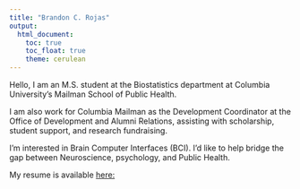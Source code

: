 ---
title: "Brandon C. Rojas"
output: 
  html_document:
    toc: true
    toc_float: true
    theme: cerulean
---

Hello, I am an M.S. student at the Biostatistics department at Columbia University's Mailman School of Public Health.

I am also work for Columbia Mailman as the Development Coordinator at the Office of Development and Alumni Relations, assisting with scholarship, student support, and research fundraising.

I'm interested in Brain Computer Interfaces (BCI). I'd like to help bridge the gap between Neuroscience, psychology, and Public Health. 


My resume is available <a href="https://github.com/brojasNYC/brojasnyc.github.io/blob/main/Resume_Rojas_Brandon_11-05-21.pdf">here:</a>
